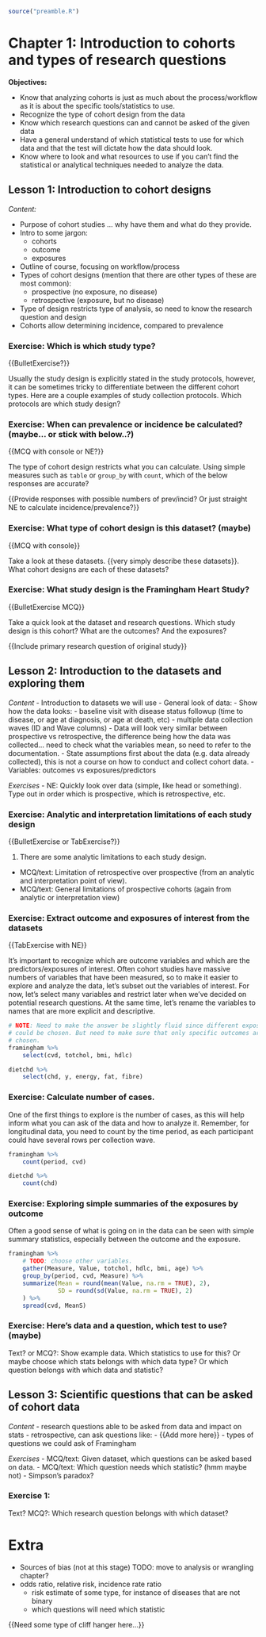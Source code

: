 ```r
source("preamble.R")
```

# Chapter 1: Introduction to cohorts and types of research questions

**Objectives:**

- Know that analyzing cohorts is just as much about the process/workflow as it
is about the specific tools/statistics to use.
- Recognize the type of cohort design from the data
- Know which research questions can and cannot be asked of the given data
- Have a general understand of which statistical tests to use for which data and
that the test will dictate how the data should look.
- Know where to look and what resources to use if you can't find the statistical
or analytical techniques needed to analyze the data.

## Lesson 1: Introduction to cohort designs

*Content:*

- Purpose of cohort studies ... why have them and what do they provide.
- Intro to some jargon:
    - cohorts
    - outcome
    - exposures
- Outline of course, focusing on workflow/process
- Types of cohort designs (mention that there are other types of these are most
common):
    - prospective (no exposure, no disease)
    - retrospective (exposure, but no disease)
- Type of design restricts type of analysis, so need to know the research
question and design
- Cohorts allow determining incidence, compared to prevalence

### Exercise: Which is which study type?

{{BulletExercise?}}

Usually the study design is explicitly stated in the study protocols, however,
it can be sometimes tricky to differentiate between the different cohort types.
Here are a couple examples of study collection protocols. Which protocols are
which study design?

### Exercise: When can prevalence or incidence be calculated? (maybe... or stick with below..?)

{{MCQ with console or NE?}}

The type of cohort design restricts what you can calculate. Using simple measures
such as `table` or `group_by` with `count`, which of the below responses are accurate?

{{Provide responses with possible numbers of prev/incid? Or just straight NE
to calculate incidence/prevalence?}}

### Exercise: What type of cohort design is this dataset? (maybe)

{{MCQ with console}}

Take a look at these datasets. {{very simply describe these datasets}}. What 
cohort designs are each of these datasets?

### Exercise: What study design is the Framingham Heart Study?

{{BulletExercise MCQ}}

Take a quick look at the dataset and research questions. Which study design is 
this cohort? What are the outcomes? And the exposures?

{{Include primary research question of original study}}

## Lesson 2: Introduction to the datasets and exploring them

*Content*
- Introduction to datasets we will use
- General look of data:
    - Show how the data looks:
        - baseline visit with disease status followup (time to disease, or age
        at diagnosis, or age at death, etc)
        - multiple data collection waves (ID and Wave columns)
        - Data will look very similar between prospective vs retrospective, the
        difference being how the data was collected... need to check what the
        variables mean, so need to refer to the documentation.
    - State assumptions first about the data (e.g. data already collected), this
    is not a course on how to conduct and collect cohort data.
- Variables: outcomes vs exposures/predictors

*Exercises*
- NE: Quickly look over data (simple, like head or something). Type out in order 
which is prospective, which is retrospective, etc.

### Exercise: Analytic and interpretation limitations of each study design

{{BulletExercise or TabExercise?}}

1. There are some analytic limitations to each study design. 
- MCQ/text: Limitation of retrospective over prospective (from an analytic and
interpretation point of view).
- MCQ/text: General limitations of prospective cohorts (again from analytic or
interpretation view)

### Exercise: Extract outcome and exposures of interest from the datasets

{{TabExercise with NE}}

It's important to recognize which are outcome variables and which are the
predictors/exposures of interest. Often cohort studies have massive numbers of
variables that have been measured, so to make it easier to explore and analyze
the data, let's subset out the variables of interest. For now, let's select many
variables and restrict later when we've decided on potential research questions.
At the same time, let's rename the variables to names that are more explicit and
descriptive.

```r
# NOTE: Need to make the answer be slightly fluid since different exposures
# could be chosen. But need to make sure that only specific outcomes are
# chosen.
framingham %>% 
    select(cvd, totchol, bmi, hdlc)

dietchd %>% 
    select(chd, y, energy, fat, fibre)
```

### Exercise: Calculate number of cases.

One of the first things to explore is the number of cases, as this will help inform
what you can ask of the data and how to analyze it. Remember, for longitudinal data,
you need to count by the time period, as each participant could have several rows per
collection wave.

```r
framingham %>% 
    count(period, cvd)

dietchd %>% 
    count(chd)
```

### Exercise: Exploring simple summaries of the exposures by outcome

Often a good sense of what is going on in the data can be seen with simple
summary statistics, especially between the outcome and the exposure.

```r
framingham %>% 
    # TODO: choose other variables.
    gather(Measure, Value, totchol, hdlc, bmi, age) %>% 
    group_by(period, cvd, Measure) %>% 
    summarize(Mean = round(mean(Value, na.rm = TRUE), 2),
              SD = round(sd(Value, na.rm = TRUE), 2)
    ) %>% 
    spread(cvd, MeanS)
```

### Exercise: Here's data and a question, which test to use? (maybe)

Text? or MCQ?: Show example data. Which statistics to use for this?
Or maybe choose which stats belongs with which data type? Or which question
belongs with which data and statistic?

## Lesson 3: Scientific questions that can be asked of cohort data

*Content*
- research questions able to be asked from data and impact on stats
    - retrospective, can ask questions like:
- {{Add more here}}
- types of questions we could ask of Framingham

*Exercises*
- MCQ/text: Given dataset, which questions can be asked based on data.
- MCQ/text: Which question needs which statistic? (hmm maybe not)
- Simpson's paradox? 

### Exercise 1:
Text? MCQ?: Which research question belongs with which dataset?

# Extra

- Sources of bias (not at this stage) TODO: move to analysis or wrangling chapter?
- odds ratio, relative risk, incidence rate ratio
    - risk estimate of some type, for instance of diseases that are not binary
    - which questions will need which statistic

{{Need some type of cliff hanger here...}}

